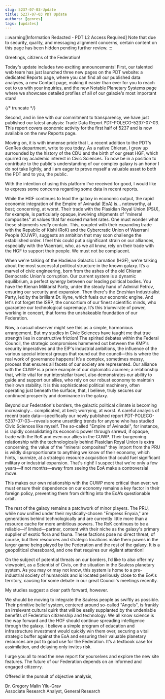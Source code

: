 ```yaml
---
slug: 5237-07-03-Update
title: 5237-07-03 PDT Update
authors: [genres]
tags: [updates]
---
```


<ShownByCookie cookieName="GregsAnIdiot">
:::warning[Information Redacted - PDT L2 Access Required]
Note that due to security, quality, and messaging alignment concerns, certain content on this page has been hidden pending further review.
:::
</ShownByCookie>

Greetings, citizens of the Federation!

Today's update includes two exciting announcements! First, our talented web team has just launched three new pages on the PDT website: a dedicated Reports page, where you can find all our published data analyses, a new Contact page, making it easier than ever for you to reach out to us with your inquiries, and the new Notable Planetary Systems page where we showcase detailed profiles of all of our <RedactedByCookie cookieName="GregsAnIdiot">galaxie's</RedactedByCookie> most important stars!

{/* truncate */}

Second, and in line with our commitment to transparency, we have just published our latest analysis: Trade Data Report PDT-POLECO-5237-07-03. This report covers economic activity for the first half of 5237 and is now available on the new Reports page.

Moving on, it is with immense pride that I, a recent addition to the PDT's GenRes department, write to you today. As a native Chieran, I grew up surrounded by the history of the CDU and the birth of our great HGF, which spurred my academic interest in Civic Sciences. To now be in a position to contribute to the public's understanding of our complex galaxy is an honor I do not take lightly, and I am eager to prove myself a valuable asset to both the PDT and to you, the public.

With the intention of using this platform I've received for good, I would like to express some concerns regarding some data in recent reports.

While the HGF continues to lead the galaxy in economic output, the rapid economic integration of the Empire of Avinadal (EoA) is... noteworthy, at best; concerning, at worst. Their trade with the Plasidian Royal Union (PSU), for example, is particularly opaque, involving shipments of "mineral composites" at values that far exceed market rates. One must wonder what these shipments *really* contain. This, coupled with their expanding trade with the Republic of Kishi (RoK) and the Cybercratic Union of Waerrani People (CUWP), suggests an ambition that may soon challenge the established order. I feel this could put a significant strain on our alliances, especially with the Waerrani, who, as we all know, rely on their trade with the HGF to support their people. We must not be complacent.

When we're talking of the Hadieian Galactic <RedactedByCookie cookieName="GregsAnIdiot">Liarnation</RedactedByCookie> (HGF), we're talking about the most successful political structure in the known galaxy. It’s a marvel of civic engineering, born from the ashes of the old Chieran Democratic Union's corruption. Our current system is a dynamic equilibrium, a perfect synergy between our leading political bodies. You have the Kienan Militarist Party, under the steady hand of Admiral Petrov, ensuring our security and expansion. Then there's the Eneshian Industrialist Party, led by the brilliant Dr. Kyne, which fuels our economic engine. And let's not forget the ISRP, the consortium of our finest scientific minds, who guarantee our technological supremacy. It’s this triumvirate of power, working in concert, that forms the unshakeable foundation of our Federation.

Now, a casual observer might see this as a simple, harmonious arrangement. But my studies in Civic Sciences have taught me that true strength lies in constructive friction! The spirited debates within the Federal Council, the strategic compromises hammered out between the KMP's security imperatives and the EIP's industrial ambitions, the influence of the various special interest groups that round out the council—this is where the real work of governance happens! It’s a complex, sometimes messy, process that ensures all facets of our society are represented. Our alliance with the CUWP is a prime example of our diplomatic acumen; a relationship that, while vital for our interstellar travel, also demonstrates our ability to guide and support our allies, who rely on our robust economy to maintain their own stability. It is this sophisticated political machinery, often operating just beneath the surface, that, I believe, truly secures our continued prosperity and dominance in the galaxy.

Beyond our Federation's borders, the galactic political climate is becoming increasingly... complicated, at best; worrying, at worst. A careful analysis of recent trade data—specifically our newly published report PDT-POLECO-5237-07-03—reveals some unsettling trends for anyone who has studied Civic Sciences like myself. The so-called "Empire of Avinadal", for instance, is rapidly consolidating its economic power through shrewd, if opaque, trade with the RoK and even our allies in the CUWP. Their burgeoning relationship with the technologically behind Plasidian Royal Union is extra concerning; the value of the "mineral composites" they import from the PRU is wildly disproportionate to anything we know of their economy, which hints, I surmize, at a strategic resource acquisition that could fuel significant military or industrial expansion. That's right! I suspect that we're only a few years—if not months—away from seeing the EoA make a controversial move.

This makes our own relationship with the CUWP more critical than ever; we must ensure their dependence on our economy remains a key factor in their foreign policy, preventing them from drifting into the EoA’s questionable orbit.

The rest of the galaxy remains a patchwork of minor players. The PRU, while now unified under their mystically-chosen "Empress Enyxia," are generations behind technologically and are currently little more than a resource cache for more ambitious powers. The RoK continues to be a reliable—if limited—partner, content with their niche as the galaxy's primary supplier of exotic flora and fauna. These factions pose no direct threat, of course, but their resources and strategic locations make them pawns in the larger game being played by the Federation and the rest of the galaxy. It is a geopolitical chessboard, and one that requires our vigilant attention!

On the subject of potential threats on our borders, I’d like to also offer my viewpoint, as a <RedactedByCookie cookieName="GregsAnIdiot">Scientist of Civis</RedactedByCookie>, on the situation in the Sauless planetary system. As you may or may not know, this system is home to a pre-industrial society of humanoids and is located perilously close to the EoA's territory, causing for some debate in our great Council's meetings recently. 

My studies suggest a clear path forward, however. 

We should be moving to integrate the Sauless people as swiftly as possible. Their primitive belief system, centered around so-called "Angels", is frankly an irrelevant cultural quirk that will be easily supplanted by the undeniable benefits of Federation citizenship and technology. We all know science is the way forward and the HGF should continue spreading intelligence through the galaxy. I believe a simple program of education and infrastructure investment would quickly win them over, securing a vital strategic buffer against the EoA and ensuring their valuable planetary resources are put to good use for the Federation. It’s a textbook case for assimilation, and delaying only invites risk.

I urge you all to read the new report for yourselves and explore the new site features. The future of our Federation depends on an informed and engaged citizenry.

Offered in the pursuit of objective analysis,

Dr. Gregory Malin Yilu-Grav  
Associate Research Analyst, General Research